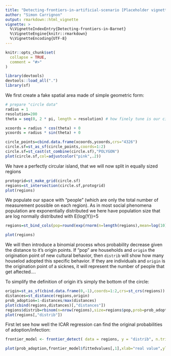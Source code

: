 ```yaml
---
title: "Detecting-frontiers-in-artificial-scenario [Placeholder vignette]"
author: "Simon Carrignon"
output: rmarkdown::html_vignette
vignette: >
  %\VignetteIndexEntry{Detecting-frontiers-in-Barnet}
  %\VignetteEngine{knitr::rmarkdown}
  %\VignetteEncoding{UTF-8}
---
```


```r
knitr::opts_chunk$set(
  collapse = TRUE,
  comment = "#>"
)
```

```r
library(devtools)
devtools::load_all(".")
library(sf)
```

We first create a fake spatial area made of simple geometric form:

```r



# prepare "circle data"
radius = 1
resolution=200
theta = seq(0, 2 * pi, length = resolution) # how finely tune is our ci

xcoords = radius * cos(theta) + 0
ycoords = radius * sin(theta) + 0

circle_points=cbind.data.frame(xcoords,ycoords,crs="4326")
circle.sf=st_as_sf(circle_points,coords=1:2)
circle.sf=st_cast(st_combine(circle.sf),"POLYGON")
plot(circle.sf,col=adjustcolor("pink",.2))

```

We have a perfectly circular island, that we will now split in equally sized regions

```r

protogrid=st_make_grid(circle.sf)
regions=st_intersection(circle.sf,protogrid)
plot(regions)
```
We populate our space with "people" (which are only the total number of measurement possible on each region). As in most social phenomena population are exponentially distributed we here have population size that are log normally distributed with E(log(Y))=5 

```r
regions=st_bind_cols(pop=round(exp(rnorm(n=length(regions),mean=log(10),sd=log(2)))),regions)

plot(regions)
```

We will then introduce a  binomial process whos probability decrease given the distance to it's origin points. If "pop" are households and `origin` the origination point of new cultural behavior, then `distrib` will show how many houselod adopted this specific behavior. If they are individuals and `origin` is the origination point of a sicknes, it will represent the number of people that get aftected....

To simplify the definition of origin it's simply the bottom of the circle:
```r

origin=st_as_sf(cbind.data.frame(0,-1),coords=1:2,crs=st_crs(regions))
distances=st_distance(regions,origin)
prob_adoption=1-distances/max(distances)
plot(cbind(regions,distances)[,"distances"])
regions$distrib=rbinom(n=nrow(regions),size=regions$pop,prob=prob_adoption)
plot(regions[,"distrib"])
```

First let see how well the ICAR regression can find the original probabilities of adoption/infection:

```r
frontier_model <- frontier_detect( data = regions, y = "distrib", n.trials = "pop")

plot(prob_adoption,frontier_model$fittedvalues[,1],xlab="real value",ylab="ICAR estimation")
```






